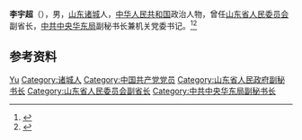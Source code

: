 '''李宇超'''（{{bd|1906年||1968年|1月11日}}），男，[[山东|山东]][[诸城|诸城]]人，[[中华人民共和国|中华人民共和国]]政治人物，曾任[[山东省人民委员会|山东省人民委员会]]副省长，[[中共中央华东局|中共中央华东局]]副秘书长兼机关党委书记。<ref>{{Cite book|title=中华人民共和国职官志|author=何虎生, 李耀东, 向常福主编|publisher=中国社会出版社|year=2003|isbn=9787800883934|location=北京|pages=}}</ref><ref>{{Cite web|title=怀念父亲李宇超|url=http://www.yhcqw.com/28/1972.html|accessdate=2020-08-25|work=炎黄春秋网|author=李晓光|archive-date=2020-01-16|archive-url=https://web.archive.org/web/20200116030229/http://www.yhcqw.com/28/1972.html|dead-url=no}}</ref>

== 参考资料 ==
{{reflist}}

{{中国人物小作品}}

{{Authority control}}
{{DEFAULTSORT:Li李}}
[[Category:李姓|Yu]]
[[Category:诸城人|Category:诸城人]]
[[Category:中国共产党党员|Category:中国共产党党员]]
[[Category:山东省人民政府副秘书长|Category:山东省人民政府副秘书长]]
[[Category:山东省人民委员会副省长|Category:山东省人民委员会副省长]]
[[Category:中共中央华东局副秘书长|Category:中共中央华东局副秘书长]]